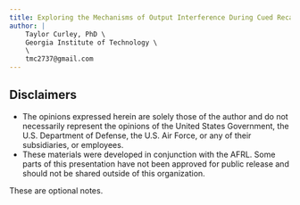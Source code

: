 ```yaml
---
title: Exploring the Mechanisms of Output Interference During Cued Recall Using Metamemory Judgments
author: |
    Taylor Curley, PhD \
    Georgia Institute of Technology \
    \
    tmc2737@gmail.com
---
```


## Disclaimers

- The opinions expressed herein are solely those of the author and do not necessarily represent the opinions of the United States Government, the U.S. Department of Defense, the U.S. Air Force, or any of their subsidiaries, or employees.
- These materials were developed in conjunction with the AFRL. Some parts of this presentation have not been approved for public release and should not be shared outside of this organization.

::: {.notes}
These are optional notes.
:::